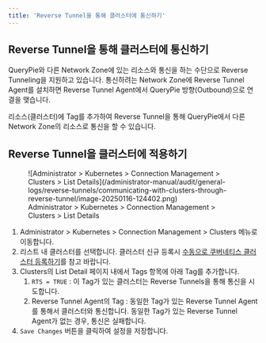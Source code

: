 ```yaml
---
title: 'Reverse Tunnel을 통해 클러스터에 통신하기'
---
```


## Reverse Tunnel을 통해 클러스터에 통신하기

QueryPie와 다른 Network Zone에 있는 리소스와 통신을 하는 수단으로 Reverse Tunneling을 지원하고 있습니다. 통신하려는 Network Zone에 Reverse Tunnel Agent를 설치하면 Reverse Tunnel Agent에서 QueryPie 방향(Outbound)으로 연결을 맺습니다.

리소스(클러스터)에 Tag를 추가하여 Reverse Tunnel을 통해 QueryPie에서 다른 Network Zone의 리소스로 통신을 할 수 있습니다.

## Reverse Tunnel을 클러스터에 적용하기

<figure data-layout="center" data-align="center">
![Administrator &gt; Kubernetes &gt; Connection Management &gt; Clusters &gt; List Details](/administrator-manual/audit/general-logs/reverse-tunnels/communicating-with-clusters-through-reverse-tunnel/image-20250116-124402.png)
<figcaption>
Administrator &gt; Kubernetes &gt; Connection Management &gt; Clusters &gt; List Details
</figcaption>
</figure>

1. Administrator &gt; Kubernetes &gt; Connection Management &gt; Clusters 메뉴로 이동합니다.
2. 리스트 내 클러스터를 선택합니다. 클러스터 신규 등록시 [수동으로 쿠버네티스 클러스터 등록하기](../../../../kubernetes/connection-management/clusters/manually-registering-kubernetes-clusters)를 참고 바랍니다.
3. Clusters의 List Detail 페이지 내에서 Tags 항목에 아래 Tag를 추가합니다.
    1. `RTS = TRUE` : 이 Tag가 있는 클러스터는 Reverse Tunnels을 통해 통신을 시도합니다.
    2. Reverse Tunnel Agent의 Tag : 동일한 Tag가 있는 Reverse Tunnel Agent를 통해서 클러스터와 통신합니다. 동일한 Tag가 있는 Reverse Tunnel Agent가 없는 경우, 통신은 실패합니다.
4. `Save Changes` 버튼을 클릭하여 설정을 저장합니다.

